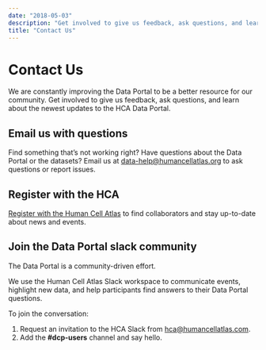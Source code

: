 ```yaml
---
date: "2018-05-03"
description: "Get involved to give us feedback, ask questions, and learn about the newest updates to the HCA Data Portal."
title: "Contact Us"
---
```


# Contact Us

We are constantly improving the Data Portal to be a better resource for our community. Get involved to give us feedback, ask questions, and learn about the newest updates to the HCA Data Portal.

## Email us with questions

Find something that’s not working right? Have questions about the Data Portal or the datasets? Email us at [data-help@humancellatlas.org]({emailHelp}) to ask questions or report issues.

## Register with the HCA

[Register with the Human Cell Atlas]({hcaOrg}/register) to find collaborators and stay up-to-date about news and events.

## Join the Data Portal slack community

The Data Portal is a community-driven effort.

We use the Human Cell Atlas Slack workspace to communicate events, highlight new data, and help participants find answers to their Data Portal questions.

To join the conversation:

1. Request an invitation to the HCA Slack from [hca@humancellatlas.com]({emailHumanCellAtlas}).
2. Add the **#dcp-users** channel and say hello.
